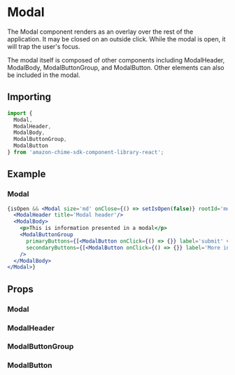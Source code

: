 

# Modal

The Modal component renders as an overlay over the rest of the application. It may be closed on an outside click. While the modal is open, it will trap the user's focus.

The modal itself is composed of other components including ModalHeader, ModalBody, ModalButtonGroup, and ModalButton. Other elements can also be included in the modal.

## Importing

```javascript
import {
  Modal,
  ModalHeader,
  ModalBody,
  ModalButtonGroup,
  ModalButton
} from 'amazon-chime-sdk-component-library-react';
```

## Example

### Modal

<ThemeProvider theme={lightTheme}>
  <Preview>
      <ModalDemo/>
  </Preview>
</ThemeProvider>

```jsx
{isOpen && <Modal size='md' onClose={() => setIsOpen(false)} rootId='modal-root'>
  <ModalHeader title='Modal header'/>
  <ModalBody>
    <p>This is information presented in a modal</p>
    <ModalButtonGroup
      primaryButtons={[<ModalButton onClick={() => {}} label='submit' variant='primary' />]}
      secondaryButtons={[<ModalButton onClick={() => {}} label='More info' variant='secondary' />]}
    />
  </ModalBody>
</Modal>}
```

## Props

### Modal
<Props of={Modal}/>

### ModalHeader
<Props of={ModalHeader}/>

### ModalButtonGroup
<Props of={ModalButtonGroup}/>

### ModalButton
<Props of={ModalButton}/>